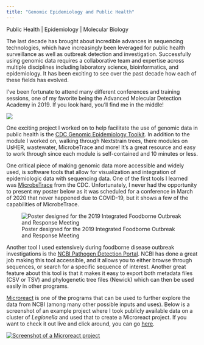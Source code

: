```yaml
---
title: "Genomic Epidemiology and Public Health"
---
```


Public Health \| Epidemiology \| Molecular Biology

The last decade has brought about incredible advances in sequencing technologies, which have increasingly been leveraged for public health surveillance as well as outbreak detection and investigation. Successfully using genomic data requires a collaborative team and expertise across multiple disciplines including laboratory science, bioinformatics, and epidemiology. It has been exciting to see over the past decade how each of these fields has evolved.

I've been fortunate to attend many different conferences and training sessions, one of my favorite being the Advanced Molecular Detection Academy in 2019. If you look hard, you'll find me in the middle!

![](images/AMD%20Academy%20Group.jpg){fig-align="center"}

One exciting project I worked on to help facilitate the use of genomic data in public health is the [CDC Genomic Epidemiology Toolkit](https://www.cdc.gov/amd/training/covid-19-gen-epi-toolkit.html). In addition to the module I worked on, walking through Nextstrain trees, there modules on UsHER, wastewater, MicrobeTrace and more! It's a great resource and easy to work through since each module is self-contained and 10 minutes or less.

One critical piece of making genomic data more accessible and widely used, is software tools that allow for visualization and integration of epidemiologic data with sequencing data. One of the first tools I learned was [MicrobeTrace](#0) from the CDC. Unfortunately, I never had the opportunity to present my poster below as it was scheduled for a conference in March of 2020 that never happened due to COVID-19, but it shows a few of the capabilities of MicrobeTrace.

![Poster designed for the 2019 Integrated Foodborne Outbreak and Response Meeting](images/MicrobeTrace%20Poster%205.pptx.jpg)

Another tool I used extensively during foodborne disease outbreak investigations is the [NCBI Pathogen Detection Portal](https://www.ncbi.nlm.nih.gov/pathogens/). NCBI has done a great job making this tool accessible, and it allows you to either browse through sequences, or search for a specific sequence of interest. Another great feature about this tool is that it makes it easy to export both metadata files (CSV or TSV) and phylogenetic tree files (Newick) which can then be used easily in other programs.

[Microreact](https://microreact.org/) is one of the programs that can be used to further explore the data from NCBI (among many other possible inputs and uses). Below is a screenshot of an example project where I took publicly available data on a cluster of *Legionella* and used that to create a Microreact project. If you want to check it out live and click around, you can go [here](https://microreact.org/project/5hsgtigrqvv5kkyssem6oe).

[![Screenshot of a Microreact project](images/microreact.png){fig-align="center"}](https://microreact.org/project/5hsgtigrqvv5kkyssem6oe)
